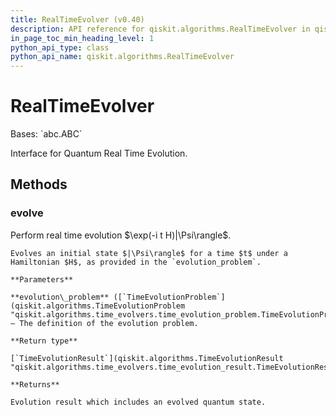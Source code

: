 ```yaml
---
title: RealTimeEvolver (v0.40)
description: API reference for qiskit.algorithms.RealTimeEvolver in qiskit v0.40
in_page_toc_min_heading_level: 1
python_api_type: class
python_api_name: qiskit.algorithms.RealTimeEvolver
---
```


# RealTimeEvolver

<Class id="qiskit.algorithms.RealTimeEvolver" isDedicatedPage={true} github="https://github.com/qiskit/qiskit/tree/stable/0.23/qiskit/algorithms/time_evolvers/real_time_evolver.py" signature="RealTimeEvolver" modifiers="class">
  Bases: `abc.ABC`

  Interface for Quantum Real Time Evolution.

  ## Methods

  <span id="qiskit-algorithms-realtimeevolver-evolve" />

  ### evolve

  <Function id="qiskit.algorithms.RealTimeEvolver.evolve" signature="RealTimeEvolver.evolve(evolution_problem)" modifiers="abstract">
    Perform real time evolution $\exp(-i t H)|\Psi\rangle$.

    Evolves an initial state $|\Psi\rangle$ for a time $t$ under a Hamiltonian $H$, as provided in the `evolution_problem`.

    **Parameters**

    **evolution\_problem** ([`TimeEvolutionProblem`](qiskit.algorithms.TimeEvolutionProblem "qiskit.algorithms.time_evolvers.time_evolution_problem.TimeEvolutionProblem")) – The definition of the evolution problem.

    **Return type**

    [`TimeEvolutionResult`](qiskit.algorithms.TimeEvolutionResult "qiskit.algorithms.time_evolvers.time_evolution_result.TimeEvolutionResult")

    **Returns**

    Evolution result which includes an evolved quantum state.
  </Function>
</Class>

